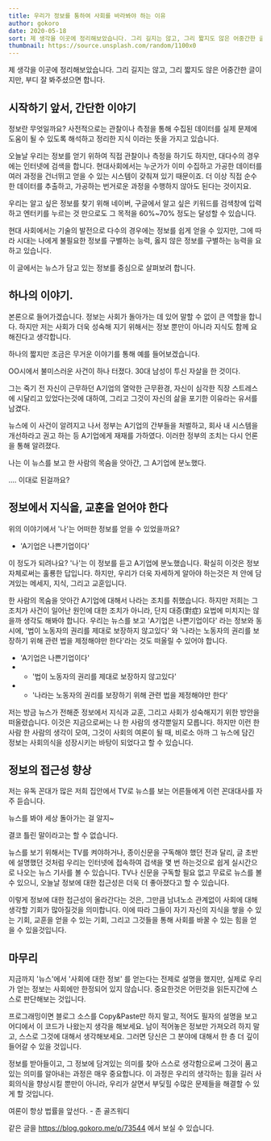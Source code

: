 ```yaml
---
title: 우리가 정보를 통하여 사회를 바라봐야 하는 이유
author: gokoro
date: 2020-05-18
sort: 제 생각을 이곳에 정리해보았습니다. 그리 길지는 않고, 그리 짧지도 않은 어중간한 글이지만...
thumbnail: https://source.unsplash.com/random/1100x0
---
```


제 생각을 이곳에 정리해보았습니다. 그리 길지는 않고, 그리 짧지도 않은 어중간한 글이지만, 부디 잘 봐주셨으면 합니다.



## 시작하기 앞서, 간단한 이야기

정보란 무엇일까요? 사전적으로는 관찰이나 측정을 통해 수집된 데이터를 실제 문제에 도움이 될 수 있도록 해석하고 정리한 지식 이라는 뜻을 가지고 있습니다.

오늘날 우리는 정보를 얻기 위하여 직접 관찰이나 측정을 하기도 하지만, 대다수의 경우에는 인터넷에 검색을 합니다. 현대사회에서는 누군가가 이미 수집하고 가공한 데이터를 여러 과정을 건너뛰고 얻을 수 있는 시스템이 갖춰져 있기 때문이죠. 더 이상 직접 순수한 데이터를 추출하고, 가공하는 번거로운 과정을 수행하지 않아도 된다는 것이지요.

우리는 알고 싶은 정보를 찾기 위해 네이버, 구글에서 알고 싶은 키워드를 검색창에 입력하고 엔터키를 누르는 것 만으로도 그 목적을 60%~70% 정도는 달성할 수 있습니다.

현대 사회에서는 기술의 발전으로 다수의 경우에는 정보를 쉽게 얻을 수 있지만, 그에 따라 시대는 나에게 불필요한 정보를 구별하는 능력, 옳지 않은 정보를 구별하는 능력을 요하고 있습니다.

이 글에서는 뉴스가 담고 있는 정보를 중심으로 살펴보려 합니다.

## 하나의 이야기.

본론으로 들어가겠습니다. 정보는 사회가 돌아가는 데 있어 말할 수 없이 큰 역할을 합니다. 하지만 저는 사회가 더욱 성숙해 지기 위해서는 정보 뿐만이 아니라 지식도 함께 요해진다고 생각합니다.

하나의 짧지만 조금은 무거운 이야기를 통해 예를 들어보겠습니다.



OO시에서 불미스러운 사건이 하나 터졌다. 30대 남성이 투신 자살을 한 것이다.

그는 죽기 전 자신이 근무하던 A기업의 열악한 근무환경, 자신이 심각한 직장 스트레스에 시달리고 있었다는것에 대하여, 그리고 그것이 자신의 삶을 포기한 이유라는 유서를 남겼다.

뉴스에 이 사건이 알려지고 나서 정부는 A기업의 간부들을 처벌하고, 회사 내 시스템을 개선하라고 권고 하는 등 A기업에게 재재를 가하였다. 이러한 정부의 조치는 다시 언론을 통해 알려졌다.

나는 이 뉴스를 보고 한 사람의 목숨을 앗아간, 그 A기업에 분노했다.



.... 이대로 된걸까요?

## 정보에서 지식을, 교훈을 얻어야 한다

위의 이야기에서 '나'는 어떠한 정보를 얻을 수 있었을까요?

- 'A기업은 나쁜기업이다'


이 정도가 되려나요? '나'는 이 정보를 듣고 A기업에 분노했습니다. 확실히 이것은 정보 자체로써는 훌룡한 답입니다. 하지만, 우리가 더욱 자세하게 알아야 하는것은 저 안에 담겨있는 메세지, 지식, 그리고 교훈입니다.

한 사람의 목숨을 앗아간 A기업에 대해서 나라는 조치를 취했습니다. 하지만 저희는 그 조치가 사건이 일어난 원인에 대한 조치가 아니라, 단지 대증(對症) 요법에 미치지는 않을까 생각도 해봐야 합니다. 우리는 뉴스를 보고 'A기업은 나쁜기업이다' 라는 정보와 동시에, '법이 노동자의 권리를 제대로 보장하지 않고있다' 와 '나라는 노동자의 권리를 보장하기 위해 관련 법을 제정해야만 한다'라는 것도 떠올릴 수 있어야 합니다.

- 'A기업은 나쁜기업이다'
- + '법이 노동자의 권리를 제대로 보장하지 않고있다'
- + '나라는 노동자의 권리를 보장하기 위해 관련 법을 제정해야만 한다'


저는 방금 뉴스가 전해준 정보에서 지식과 교훈, 그리고 사회가 성숙해지기 위한 방안을 떠올렸습니다. 이것은 지금으로써는 나 한 사람의 생각뿐일지 모릅니다. 하지만 이런 한 사람 한 사람의 생각이 모여, 그것이 사회의 여론이 될 때, 비로소 아까 그 뉴스에 담긴 정보는 사회의식을 성장시키는 바탕이 되었다고 할 수 있습니다.

## 정보의 접근성 향상

저는 유독 꼰대가 많은 저희 집안에서 TV로 뉴스를 보는 어른들에게 이런 꼰대대사를 자주 듣습니다.

뉴스를 봐야 세상 돌아가는 걸 알지~

결코 틀린 말이라고는 할 수 없습니다.

뉴스를 보기 위해서는 TV를 켜야하거나, 종이신문을 구독해야 했던 전과 달리, 글 초반에 설명했던 것처럼 우리는 인터넷에 접속하여 검색을 몇 번 하는것으로 쉽게 실시간으로 나오는 뉴스 기사를 볼 수 있습니다. TV나 신문을 구독할 필요 없고 무료로 뉴스를 볼 수 있으니, 오늘날 정보에 대한 접근성은 더욱 더 좋아졌다고 할 수 있습니다.

이렇게 정보에 대한 접근성이 올라간다는 것은, 그만큼 남녀노소 관계없이 사회에 대해 생각할 기회가 많아질것을 의미합니다. 이에 따라 그들이 자기 자신의 지식을 쌓을 수 있는 기회, 교훈을 얻을 수 있는 기회, 그리고 그것들을 통해 사회를 바꿀 수 있는 힘을 얻을 수 있을것입니다.

## 마무리

지금까지 '뉴스'에서 '사회에 대한 정보' 를 얻는다는 전제로 설명을 했지만, 실제로 우리가 얻는 정보는 사회에만 한정되어 있지 않습니다. 중요한것은 어떤것을 읽든지간에 스스로 판단해보는 것입니다.

프로그래밍이면 블로그 소스를 Copy&Paste만 하지 말고, 적어도 필자의 설명을 보고 어디에서 이 코드가 나왔는지 생각을 해보세요. 남이 적어놓은 정보만 가져오려 하지 말고, 스스로 그것에 대해서 생각해보세요. 그러면 당신은 그 분야에 대해서 한 층 더 깊이 들어갈 수 있을 것입니다.

정보를 받아들이고, 그 정보에 담겨있는 의미를 찾아 스스로 생각함으로써 그것이 품고있는 의미를 알아내는 과정은 매우 중요합니다. 이 과정은 우리의 생각하는 힘을 길러 사회의식을 향상시킬 뿐만이 아니라, 우리가 살면서 부딪힐 수많은 문제들을 해결할 수 있게 할 것입니다.

여론이 항상 법률을 앞선다. - 존 골즈워디

같은 글을 https://blog.gokoro.me/p/73544 에서 보실 수 있습니다.

